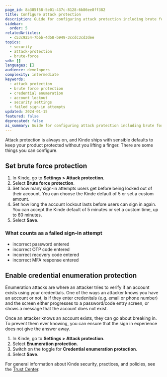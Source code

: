 ```yaml
---
page_id: 8a385f58-5e01-437c-8128-6b86ee8ff382
title: Configure attack protection
description: Guide for configuring attack protection including brute force protection settings, credential enumeration protection, and security best practices for account lockouts.
sidebar:
  order: 5
relatedArticles:
  - c53c9254-7bbb-4d58-b949-3ccdc3cd3dee
topics:
  - security
  - attack-protection
  - brute-force
sdk: []
languages: []
audience: developers
complexity: intermediate
keywords:
  - attack protection
  - brute force protection
  - credential enumeration
  - account lockout
  - security settings
  - failed sign-in attempts
updated: 2024-01-15
featured: false
deprecated: false
ai_summary: Guide for configuring attack protection including brute force protection settings, credential enumeration protection, and security best practices for account lockouts.
---
```


Attack protection is always on, and Kinde ships with sensible defaults to keep your product protected without you lifting a finger. There are some things you can configure.

## Set brute force protection

1. In Kinde, go to **Settings > Attack protection**.
2. Select **Brute force protection**.
3. Set how many sign-in attempts users get before being locked out of their account. You can choose the Kinde default of 5 or set a custom amount.
4. Set how long the account lockout lasts before users can sign in again. You can accept the Kinde default of 5 minutes or set a custom time, up to 60 minutes.
5. Select **Save**.

### What counts as a failed sign-in attempt

- incorrect password entered
- incorrect OTP code entered
- incorrect recovery code entered
- incorrect MFA response entered

## Enable credential enumeration protection

Enumeration attacks are where an attacker tries to verify if an account exists using your credentials. One of the ways an attacker knows you have an account or not, is if they enter credenitals (e.g. email or phone number) and the screen either progresses to a password/code entry screen, or shows a message that the account does not exist. 

Once an attacker knows an account exists, they can go about breaking in. To prevent them ever knowing, you can ensure that the sign in experience does not give the answer away.

1. In Kinde, go to **Settings > Attack protection**.
2. Select **Enumeration protection**.
3. Switch on the toggle for **Credential enumeration protection**.
4. Select **Save**.

For general information about Kinde security, practices, and policies, see the [Trust Center](/trust-center/security/security-at-kinde/).
